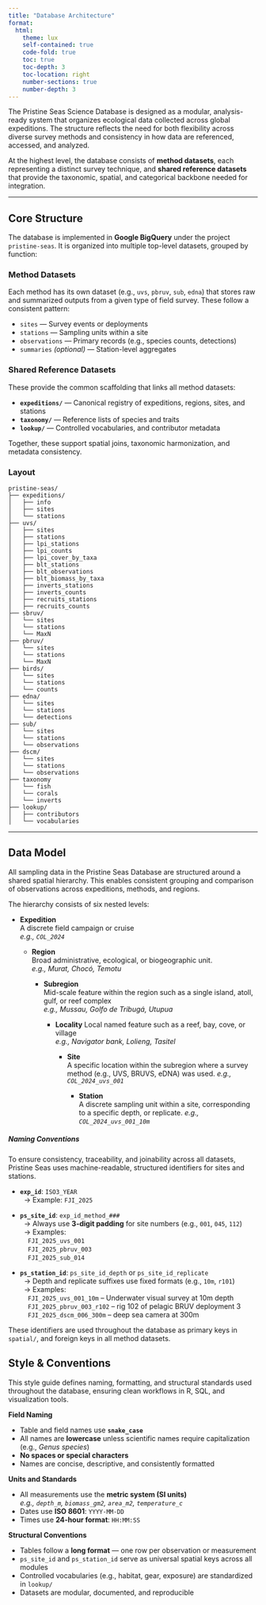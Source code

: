 ```yaml
---
title: "Database Architecture"
format: 
  html:
    theme: lux
    self-contained: true
    code-fold: true
    toc: true 
    toc-depth: 3
    toc-location: right
    number-sections: true
    number-depth: 3
---
```



The Pristine Seas Science Database is designed as a modular, analysis-ready system that organizes ecological data collected across global expeditions. The structure reflects the need for both flexibility across diverse survey methods and consistency in how data are referenced, accessed, and analyzed.


At the highest level, the database consists of **method datasets**, each representing a distinct survey technique, and **shared reference datasets** that provide the taxonomic, spatial, and categorical backbone needed for integration.

---

## Core Structure

The database is implemented in **Google BigQuery** under the project `pristine-seas`. It is organized into multiple top-level datasets, grouped by function:

### Method Datasets

Each method has its own dataset (e.g., `uvs`, `pbruv`, `sub`, `edna`) that stores raw and summarized outputs from a given type of field survey. These follow a  consistent pattern:

- `sites` — Survey events or deployments
- `stations` — Sampling units within a site
- `observations` — Primary records (e.g., species counts, detections)
- `summaries` *(optional)* — Station-level aggregates

### Shared Reference Datasets

These provide the common scaffolding that links all method datasets:

- **`expeditions/`** — Canonical registry of expeditions, regions, sites, and stations
- **`taxonomy/`** — Reference lists of species and traits
- **`lookup/`** — Controlled vocabularies, and contributor metadata

Together, these support spatial joins, taxonomic harmonization, and metadata consistency.

### Layout

```text
pristine-seas/
├── expeditions/
│   ├── info
│   ├── sites
│   └── stations
├── uvs/
│   ├── sites
│   ├── stations
│   ├── lpi_stations
│   ├── lpi_counts
│   ├── lpi_cover_by_taxa
│   ├── blt_stations
│   ├── blt_observations
│   ├── blt_biomass_by_taxa
│   ├── inverts_stations
│   ├── inverts_counts
│   ├── recruits_stations
│   ├── recruits_counts
├── sbruv/
│   └── sites
│   └── stations
│   └── MaxN
├── pbruv/
│   └── sites
│   └── stations
│   └── MaxN
├── birds/
│   └── sites
│   └── stations
│   └── counts
├── edna/
│   └── sites
│   └── stations
│   └── detections
├── sub/
│   └── sites
│   └── stations
│   └── observations
├── dscm/
│   └── sites
│   └── stations
│   └── observations
├── taxonomy
│   └── fish
│   └── corals
│   └── inverts
├── lookup/
│   ├── contributors
│   └── vocabularies
```
---

## Data Model

All sampling data in the Pristine Seas Database are structured around a shared spatial hierarchy. This enables consistent grouping and comparison of observations across expeditions, methods, and regions.

The hierarchy consists of six nested levels:

- **Expedition**  
  A discrete field campaign or cruise  
  _e.g., `COL_2024`_

  - **Region**  
    Broad administrative, ecological, or biogeographic unit.   
    _e.g., Murat, Chocó, Temotu_

    - **Subregion**  
      Mid-scale feature within the region such as a single island, atoll, gulf, or reef complex  
      _e.g.,  Mussau, Golfo de Tribugá, Utupua_

      - **Locality**
        Local named feature such as a reef, bay, cove, or village  
        _e.g., Navigator bank, Lolieng, Tasitel_

        - **Site**  
          A specific location within the subregion where a survey method (e.g., UVS, BRUVS, eDNA) was used.
          _e.g., `COL_2024_uvs_001`_

          - **Station**  
            A discrete sampling unit within a site, corresponding to a specific depth, or replicate.
            _e.g., `COL_2024_uvs_001_10m`_

##### Naming Conventions

::: {.callout-tip title="Naming Conventions"}

To ensure consistency, traceability, and joinability across all datasets, Pristine Seas uses machine-readable, structured identifiers for sites and stations.

- **`exp_id`**: `ISO3_YEAR`  
  &nbsp;&nbsp;→ Example: `FJI_2025`

- **`ps_site_id`**: `exp_id_method_###`  
  &nbsp;&nbsp;→ Always use **3-digit padding** for site numbers (e.g., `001`, `045`, `112`)  
  &nbsp;&nbsp;→ Examples:  
  &nbsp;&nbsp;&nbsp;&nbsp;`FJI_2025_uvs_001`  
  &nbsp;&nbsp;&nbsp;&nbsp;`FJI_2025_pbruv_003`  
  &nbsp;&nbsp;&nbsp;&nbsp;`FJI_2025_sub_014`

- **`ps_station_id`**: `ps_site_id_depth` or `ps_site_id_replicate`  
  &nbsp;&nbsp;→ Depth and replicate suffixes use fixed formats (e.g., `10m`, `r101`)  
  &nbsp;&nbsp;→ Examples:  
  &nbsp;&nbsp;&nbsp;&nbsp;`FJI_2025_uvs_001_10m` – Underwater visual survey at 10m depth  
  &nbsp;&nbsp;&nbsp;&nbsp;`FJI_2025_pbruv_003_r102` – rig 102 of pelagic BRUV deployment 3  
  &nbsp;&nbsp;&nbsp;&nbsp;`FJI_2025_dscm_006_300m` – deep sea camera at 300m

These identifiers are used throughout the database as primary keys in `spatial/`, and foreign keys in all method datasets.
:::

## Style & Conventions

This style guide defines naming, formatting, and structural standards used throughout the database, ensuring clean workflows in R, SQL, and visualization tools.

::: {.callout-note title="Database Style Guide"}

**Field Naming**

- Table and field names use **`snake_case`**
- All names are **lowercase** unless scientific names require capitalization (e.g., *Genus species*)
- **No spaces or special characters**
- Names are concise, descriptive, and consistently formatted

**Units and Standards**

- All measurements use the **metric system (SI units)**  
  _e.g., `depth_m`, `biomass_gm2`, `area_m2`, `temperature_c`_
- Dates use **ISO 8601**: `YYYY-MM-DD`  
- Times use **24-hour format**: `HH:MM:SS`

**Structural Conventions**

- Tables follow a **long format** — one row per observation or measurement
- `ps_site_id` and `ps_station_id` serve as universal spatial keys across all modules
- Controlled vocabularies (e.g., habitat, gear, exposure) are standardized in `lookup/`
- Datasets are modular, documented, and reproducible

:::